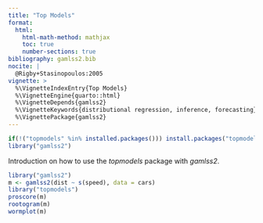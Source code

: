 ```yaml
---
title: "Top Models"
format: 
  html:
    html-math-method: mathjax
    toc: true
    number-sections: true
bibliography: gamlss2.bib
nocite: |
  @Rigby+Stasinopoulos:2005
vignette: >
  %\VignetteIndexEntry{Top Models}
  %\VignetteEngine{quarto::html}
  %\VignetteDepends{gamlss2}
  %\VignetteKeywords{distributional regression, inference, forecasting}
  %\VignettePackage{gamlss2}
---
```


```r
if(!("topmodels" %in% installed.packages())) install.packages("topmodels", repos = "https://zeileis.R-universe.dev")
library("gamlss2")
```

Introduction on how to use the _topmodels_ package with _gamlss2_.

```r
library("gamlss2")
m <- gamlss2(dist ~ s(speed), data = cars)
library("topmodels")
proscore(m)
rootogram(m)
wormplot(m)
```
